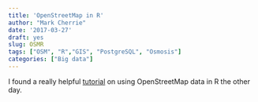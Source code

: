 ```yaml
---
title: 'OpenStreetMap in R'
author: "Mark Cherrie"
date: '2017-03-27'
draft: yes
slug: OSMR
tags: ["OSM", "R","GIS", "PostgreSQL", "Osmosis"]
categories: ["Big data"]
---
```


I found a really helpful [tutorial](https://www.r-spatial.org/2017/07/14/large_scale_osm_in_r) on using OpenStreetMap data in R the other day.  
  

  
  
  